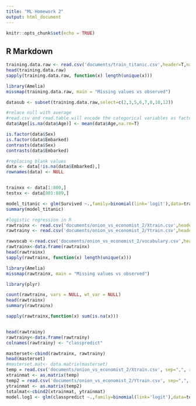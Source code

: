 ```yaml
---
title: "ML Homework 2"
output: html_document
---
```


```r
knitr::opts_chunk$set(echo = TRUE)
```

## R Markdown



```r
training.data.raw <- read.csv('documents/train_titanic.csv',header=T,na.strings=c(""))
head(training.data.raw)
sapply(training.data.raw, function(x) length(unique(x)))

library(Amelia)
missmap(training.data.raw, main = "Missing values vs observed")

datasub <- subset(training.data.raw,select=c(2,3,5,6,7,8,10,12))
```

```r
#relace null with average
#read.csv and read.table will encode the categorical variables as factors.
data$Age[is.na(data$Age)] <- mean(data$Age,na.rm=T)

is.factor(data$Sex)
is.factor(data$Embarked)
contrasts(data$Sex)
contrasts(data$Embarked)

#replacing blank values
data <- data[!is.na(data$Embarked),]
rownames(data) <- NULL


trainxx <- data[1:800,]
testxx <- data[801:889,]

model_titanic <- glm(Survived ~.,family=binomial(link='logit'),data=train)
summary(model_titanic)
```

```r
#logistic regression in R
rawtrainx <- read.csv('documents/onion_vs_economist_2/Xtrain.csv',header=T,na.strings=c(""))
rawtrainy <- read.csv('documents/onion_vs_economist_2/Ytrain.csv',header=T,na.strings=c(""))

rawvocab <-read.csv('documents/onion_vs_economist_2/vocabulary.csv',header=T,na.strings=c(""))
rawtrainx<-data.frame(rawtrainx)
head(rawtrainx)
sapply(rawtrainx, function(x) length(unique(x)))

library(Amelia)
missmap(rawtrainx, main = "Missing values vs observed")

library(plyr)

count(rawtrainx, vars = NULL, wt_var = NULL)
head(rawtrainx)
summary(rawtrainx)

sapply(rawtrainx,function(x) sum(is.na(x)))


head(rawtrainy)
rawtrainy<-data.frame(rawtrainy)
colnames(rawtrainy) <- "classpredict"

masterset<-cbind(rawtrainx, rawtrainy)
head(masterset)
#masterset.mat<- data.matrix(masterset)
temp = read.csv('documents/onion_vs_economist_2/Xtrain.csv', sep=",", row.names=NULL)
xtrainmat <- as.matrix(temp) 
temp2 = read.csv('documents/onion_vs_economist_2/Ytrain.csv', sep=",", row.names=NULL)
ytrainmat <- as.matrix(temp2) 
totalmat<-cbind2(xtrainmat, ytrainmat)
model.log1 <- glm(classpredict ~.,family=binomial(link='logit'),data=totalmat)
```
